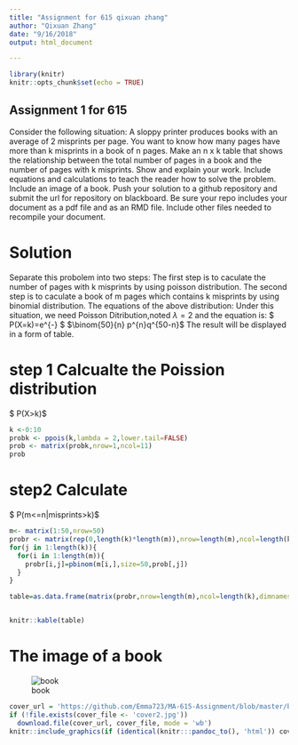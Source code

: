 ```yaml
---
title: "Assignment for 615 qixuan zhang"
author: "Qixuan Zhang"
date: "9/16/2018"
output: html_document

---
```


```r
library(knitr)
knitr::opts_chunk$set(echo = TRUE)
```

## Assignment 1 for 615
Consider the following situation:
A sloppy printer produces books with an average of 2 misprints per page. You want to know how many pages
have more than k misprints in a book of n pages. Make an n x k table that shows the relationship between
the total number of pages in a book and the number of pages with k misprints.
Show and explain your work. Include equations and calculations to teach the reader how to solve the problem.
Include an image of a book.
Push your solution to a github repository and submit the url for repository on blackboard. Be sure your repo includes your document as a pdf file and as an RMD file. Include other files needed to recompile your document.

# Solution
Separate this probolem into two steps:
The first step is to caculate the number of pages with k misprints by using poisson distribution.
The second step is to caculate a book of m pages which contains k misprints by using binomial distribution.
The equations of the above distribution:
Under this situation, we need Poisson Ditribution,noted $\lambda=2$ and the equation is:
$ P(X=k)=\frac{\lambda^k}{k!}e^{-\lambda} $
$\binom{50}{n} p^{n}q^{50-n}$
The result will be displayed in a form of table.


# step 1 Calcualte the Poission distribution
$ P(X>k)$

```r
k <-0:10
probk <- ppois(k,lambda = 2,lower.tail=FALSE)
prob <- matrix(probk,nrow=1,ncol=11)
prob

```
# step2 Calculate 
$ P(m<=n|misprints>k)$

```r
m<- matrix(1:50,nrow=50)
probr <- matrix(rep(0,length(k)*length(m)),nrow=length(m),ncol=length(k))
for(j in 1:length(k)){
  for(i in 1:length(m)){
    probr[i,j]=pbinom(m[i,],size=50,prob[,j])
  }
}

table=as.data.frame(matrix(probr,nrow=length(m),ncol=length(k),dimnames=list(c(1:50),c("k=0","k=1","k=2","k=3","k=4","k=5","k=6","k=7","k=8","k=9","k=10"))))


knitr::kable(table)
```
# The image of a book
![book](/Users/qixuanzhang/Downloads/book.jpg)
```r
cover_url = 'https://github.com/Emma723/MA-615-Assignment/blob/master/book.jpg'
if (!file.exists(cover_file <- 'cover2.jpg'))
  download.file(cover_url, cover_file, mode = 'wb')
knitr::include_graphics(if (identical(knitr:::pandoc_to(), 'html')) cover_url else cover_file)

```








